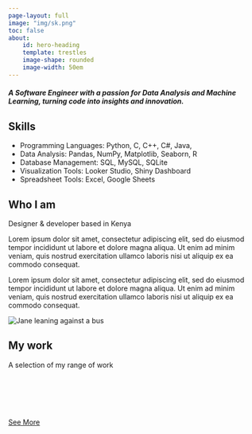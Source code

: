 ```yaml
---
page-layout: full
image: "img/sk.png"
toc: false
about: 
    id: hero-heading
    template: trestles
    image-shape: rounded
    image-width: 50em
---
```

:::{#hero-heading}
<h5>A Software Engineer with a passion for Data Analysis and Machine Learning, turning code into insights and innovation.</h5>

::: {.callout-tip}
## Skills

- Programming Languages: Python, C, C++, C#, Java,
- Data Analysis: Pandas, NumPy, Matplotlib, Seaborn, R
- Database Management: SQL, MySQL, SQLite
- Visualization Tools: Looker Studio, Shiny Dashboard
- Spreadsheet Tools: Excel, Google Sheets
:::
:::


<!-- About me -->
<section class="about-me" id="about">
<h2 class="section__title section__title--about">Who I am</h2>
<p class="section__subtitle section__subtitle--about">Designer & developer based in Kenya</p>

<div class="about-me__body">
<p>Lorem ipsum dolor sit amet, consectetur adipiscing elit, sed do eiusmod tempor incididunt ut labore et dolore magna aliqua. Ut enim ad minim veniam, quis nostrud exercitation ullamco laboris nisi ut aliquip ex ea commodo consequat.</p>
<p>Lorem ipsum dolor sit amet, consectetur adipiscing elit, sed do eiusmod tempor incididunt ut labore et dolore magna aliqua. Ut enim ad minim veniam, quis nostrud exercitation ullamco laboris nisi ut aliquip ex ea commodo consequat.</p>
</div>

<img src="img/stand_kioko.jpg" alt="Jane leaning against a bus" class="about-me__img">
</section>

<!-- My Work -->
<section class="my-work" id="work">
<h2 class="section__title section__title--work">My work</h2>
<p class="section__subtitle section__subtitle--work">A selection of my range of work</p>

<div class="portfolio">
<!-- Portfolio item 04 -->
<a href="portfolio/index.html" class="portfolio__item">
<img src="img/portfolio-04.jpg" alt="" class="portfolio__img">
</a>

<!-- Portfolio item 05 -->
<a href="portfolio/index.html" class="portfolio__item">
<img src="img/portfolio-05.jpg" alt="" class="portfolio__img">
</a>

<!-- Portfolio item 06 -->
<a href="portfolio/index.html" class="portfolio__item">
<img src="img/portfolio-06.jpg" alt="" class="portfolio__img">
</a>

<!-- Portfolio item 07 -->
<a href="portfolio.html" class="portfolio__item">
<img src="img/portfolio-07.jpg" alt="" class="portfolio__img">
</a>

<!-- Portfolio item 08 -->
<a href="portfolio/index.html" class="portfolio__item">
<img src="img/portfolio-08.jpg" alt="" class="portfolio__img">
</a>

<!-- Portfolio item 09 -->
<a href="portfolio/index.html" class="portfolio__item">
<img src="img/portfolio-09.jpg" alt="" class="portfolio__img">
</a>

</div>
<a href="portfolio/index.html" class="btn">See More</a>
</section>
<script src="js/script.js"></script>
</body>
</html>
            


